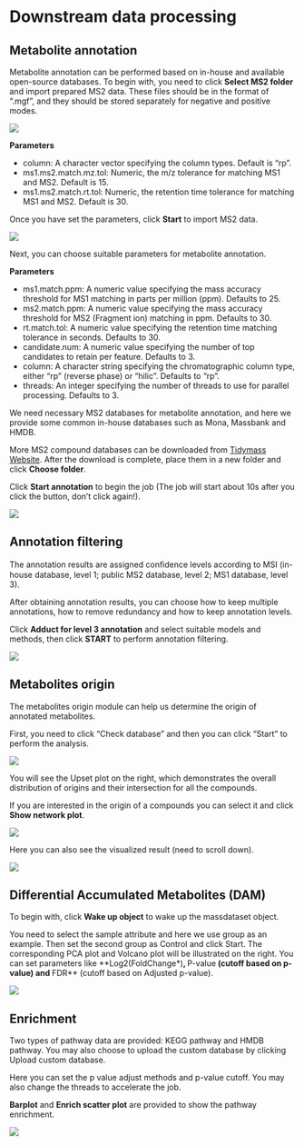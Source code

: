 # Downstream data processing

## Metabolite annotation

Metabolite annotation can be performed based on in-house and available open-source databases. To begin with, you need to click **Select MS2 folder** and import prepared MS2 data. These files should be in the format of ".mgf", and they should be stored separately for negative and positive modes.

![](figures/ms2_folder.png)

**Parameters**

* column: A character vector specifying the column types. Default is "rp".
* ms1.ms2.match.mz.tol: Numeric, the m/z tolerance for matching MS1 and MS2. Default is 15.
* ms1.ms2.match.rt.tol: Numeric, the retention time tolerance for matching MS1 and MS2. Default is 30.

Once you have set the parameters, click **Start** to import MS2 data.

![](figures/metabolite_annotation.png)

Next, you can choose suitable parameters for metabolite annotation.

**Parameters**

* ms1.match.ppm: A numeric value specifying the mass accuracy threshold for MS1 matching in parts per million (ppm). Defaults to 25.
* ms2.match.ppm: A numeric value specifying the mass accuracy threshold for MS2 (Fragment ion) matching in ppm. Defaults to 30.
* rt.match.tol: A numeric value specifying the retention time matching tolerance in seconds. Defaults to 30.
* candidate.num: A numeric value specifying the number of top candidates to retain per feature. Defaults to 3.
* column: A character string specifying the chromatographic column type, either "rp" (reverse phase) or "hilic". Defaults to "rp".
* threads: An integer specifying the number of threads to use for parallel processing. Defaults to 3.

We need necessary MS2 databases for metabolite annotation, and here we provide some common in-house databases such as Mona, Massbank and HMDB. 

More MS2 compound databases can be downloaded from [Tidymass Website](https://www.tidymass.org/databases/){target="_blank"}. After the download is complete, place them in a new folder and click **Choose folder**.

Click **Start annotation** to begin the job (The job will start about 10s after you click the button, don't click again!).

![](figures/metabolite_annotation2.png)

## Annotation filtering

The annotation results are assigned conﬁdence levels according to MSI (in-house database, level 1; public MS2 database, level 2; MS1 database, level 3).

After obtaining annotation results, you can choose how to keep multiple annotations, how to remove redundancy and how to keep annotation levels.

Click **Adduct for level 3 annotation** and select suitable models and methods, then click **START** to perform annotation filtering.

![](figures/annotation_filtering.png)

## Metabolites origin

The metabolites origin module can help us determine the origin of annotated metabolites.

First, you need to click "Check database" and then you can click "Start" to perform the analysis. 

![](figures/origin_analysis.png)

You will see the Upset plot on the right, which demonstrates the overall distribution of origins and their intersection for all the compounds.

If you are interested in the origin of a compounds you can select it and click **Show network plot**. 

![](figures/origins_com.png)

Here you can also see the visualized result (need to scroll down).

![](figures/origins_visual.png)


## Differential Accumulated Metabolites (DAM)

To begin with, click **Wake up object** to wake up the massdataset object.

You need to select the sample attribute and here we use group as an example. Then set the second group as Control and click Start. The corresponding PCA plot and Volcano plot will be illustrated on the right. You can set parameters like **Log2(FoldChange*)**, **P-value** (cutoff based on p-value) and **FDR** (cutoff based on Adjusted p-value).

![](figures/dam.png)

## Enrichment
Two types of pathway data are provided: KEGG pathway and HMDB pathway. You may also choose to upload the custom database by clicking Upload custom database.

Here you can set the p value adjust methods and p-value cutoff. You may also change the threads to accelerate the job.

**Barplot** and **Enrich scatter plot** are provided to show the pathway enrichment.

![](figures/enrichment.png)















